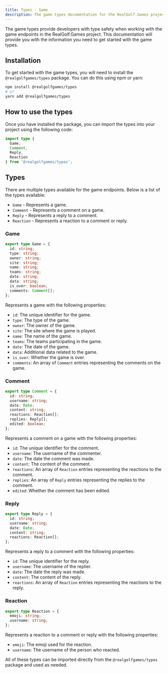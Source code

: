 ```yaml
---
title: Types - Game
description: The game types documentation for the RealGolf.Games project.
---
```


The game types provide developers with type safety when working with the game endpoints in the RealGolf.Games project. This documentation will provide you with the information you need to get started with the game types.

## Installation

To get started with the game types, you will need to install the `@realgolfgames/types` package. You can do this using npm or yarn:

```sh
npm install @realgolfgames/types
# or
yarn add @realgolfgames/types
```

## How to use the types

Once you have installed the package, you can import the types into your project using the following code:

```typescript
import type {
  Game,
  Comment,
  Reply,
  Reaction
} from '@realgolfgames/types';
```

## Types

There are multiple types available for the game endpoints. Below is a list of the types available:

- `Game` - Represents a game.
- `Comment` - Represents a comment on a game.
- `Reply` - Represents a reply to a comment.
- `Reaction` - Represents a reaction to a comment or reply.

### Game

```typescript
export type Game = {
  id: string;
  type: string;
  owner: string;
  site: string;
  name: string;
  teams: string;
  date: string;
  data: string;
  is_over: boolean;
  comments: Comment[];
};
```

Represents a game with the following properties:

- `id`: The unique identifier for the game.
- `type`: The type of the game.
- `owner`: The owner of the game.
- `site`: The site where the game is played.
- `name`: The name of the game.
- `teams`: The teams participating in the game.
- `date`: The date of the game.
- `data`: Additional data related to the game.
- `is_over`: Whether the game is over.
- `comments`: An array of `Comment` entries representing the comments on the game.

### Comment

```typescript
export type Comment = {
  id: string;
  username: string;
  date: Date;
  content: string;
  reactions: Reaction[];
  replies: Reply[];
  edited: boolean;
};
```

Represents a comment on a game with the following properties:

- `id`: The unique identifier for the comment.
- `username`: The username of the commenter.
- `date`: The date the comment was made.
- `content`: The content of the comment.
- `reactions`: An array of `Reaction` entries representing the reactions to the comment.
- `replies`: An array of `Reply` entries representing the replies to the comment.
- `edited`: Whether the comment has been edited.

### Reply

```typescript
export type Reply = {
  id: string;
  username: string;
  date: Date;
  content: string;
  reactions: Reaction[];
};
```

Represents a reply to a comment with the following properties:

- `id`: The unique identifier for the reply.
- `username`: The username of the replier.
- `date`: The date the reply was made.
- `content`: The content of the reply.
- `reactions`: An array of `Reaction` entries representing the reactions to the reply.

### Reaction

```typescript
export type Reaction = {
  emoji: string;
  username: string;
};
```

Represents a reaction to a comment or reply with the following properties:

- `emoji`: The emoji used for the reaction.
- `username`: The username of the person who reacted.

All of these types can be imported directly from the `@realgolfgames/types` package and used as needed.
